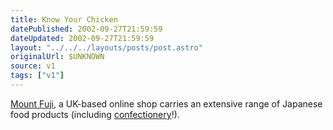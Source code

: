 ```yaml
---
title: Know Your Chicken
datePublished: 2002-09-27T21:59:59
dateUpdated: 2002-09-27T21:59:59
layout: "../../../layouts/posts/post.astro"
originalUrl: $UNKNOWN
source: v1
tags: ["v1"]
---
```


[Mount Fuji][1], a UK-based online shop carries an extensive range of Japanese food products (including [confectionery][2]!).

[1]: http://www.mountfuji.co.uk/ "Mount Fuji International Limited"
[2]: http://www.mountfuji.co.uk/acatalog/Mount_Fuji_Confectionery_7.html "Japan's famous Pocky, Hello Kitty, koala no march yokan, kaki no tane and Japanese sweets. We even stock Wasabi flavoured dried peas!"
